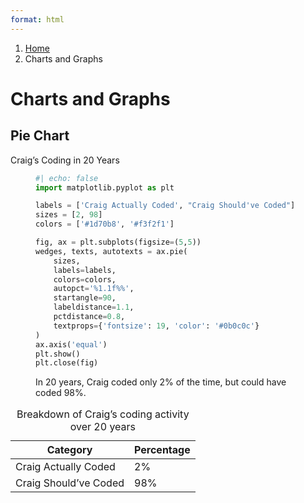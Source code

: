 ```yaml
---
format: html
---
```


<nav class="govuk-breadcrumbs" aria-label="Breadcrumb">
 <ol class="govuk-breadcrumbs__list">
  <li class="govuk-breadcrumbs__list-item">
   <a class="govuk-breadcrumbs__link" href="index.qmd">Home</a>
  </li>
  <li class="govuk-breadcrumbs__list-item">
   <span aria-current="page">Charts and Graphs</span>
  </li>
 </ol>
</nav>

<h1 class="govuk-heading-xl govuk-!-margin-top-6 govuk-!-margin-bottom-6">Charts and Graphs</h1>

<h2 class="govuk-heading-l">Pie Chart</h2>

<p class="govuk-body">Craig's Coding in 20 Years</p>

<figure class="govuk-!-margin-bottom-6">

```python
#| echo: false
import matplotlib.pyplot as plt

labels = ['Craig Actually Coded', "Craig Should've Coded"]
sizes = [2, 98]
colors = ['#1d70b8', '#f3f2f1']

fig, ax = plt.subplots(figsize=(5,5))
wedges, texts, autotexts = ax.pie(
    sizes,
    labels=labels,
    colors=colors,
    autopct='%1.1f%%',
    startangle=90,
    labeldistance=1.1,
    pctdistance=0.8,
    textprops={'fontsize': 19, 'color': '#0b0c0c'}
)
ax.axis('equal')
plt.show()
plt.close(fig)
```

<figcaption class="govuk-body"> In 20 years, Craig coded only 2% of the time, but could have coded 98%. </figcaption>
</figure>

<table class="govuk-table govuk-!-margin-top-6">
 <caption class="govuk-table__caption govuk-table__caption--m">
  Breakdown of Craig’s coding activity over 20 years
 </caption>
 <thead class="govuk-table__head">
  <tr class="govuk-table__row">
   <th scope="col" class="govuk-table__header">Category</th>
   <th scope="col" class="govuk-table__header govuk-table__header--numeric">Percentage</th>
  </tr>
 </thead>
 <tbody class="govuk-table__body">
  <tr class="govuk-table__row">
   <td class="govuk-table__cell">Craig Actually Coded</td>
   <td class="govuk-table__cell govuk-table__cell--numeric">2%</td>
  </tr>
  <tr class="govuk-table__row">
   <td class="govuk-table__cell">Craig Should’ve Coded</td>
   <td class="govuk-table__cell govuk-table__cell--numeric">98%</td>
  </tr>
 </tbody>
</table>

